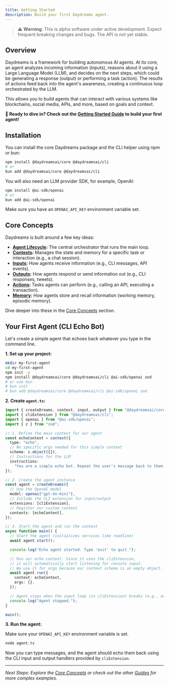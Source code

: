 ```yaml
---
title: Getting Started
description: Build your first Daydreams agent.
---
```


> ⚠️ **Warning**: This is alpha software under active development. Expect
> frequent breaking changes and bugs. The API is not yet stable.

## Overview

Daydreams is a framework for building autonomous AI agents. At its core, an
agent analyzes incoming information (inputs), reasons about it using a Large
Language Model (LLM), and decides on the next steps, which could be generating a
response (output) or performing a task (action). The results of actions feed
back into the agent's awareness, creating a continuous loop orchestrated by the
LLM.

This allows you to build agents that can interact with various systems like
blockchains, social media, APIs, and more, based on goals and context.

**🚀 Ready to dive in? Check out the
[Getting Started Guide](./docs/guides/getting-started) to build your first
agent!**

## Installation

You can install the core Daydreams package and the CLI helper using npm or bun:

```bash
npm install @daydreamsai/core @daydreamsai/cli
# or
bun add @daydreamsai/core @daydreamsai/cli
```

You will also need an LLM provider SDK, for example, OpenAI:

```bash
npm install @ai-sdk/openai
# or
bun add @ai-sdk/openai
```

Make sure you have an `OPENAI_API_KEY` environment variable set.

## Core Concepts

Daydreams is built around a few key ideas:

- **[Agent Lifecycle](/docs/concepts/agent-lifecycle):** The central
  orchestrator that runs the main loop.
- **[Contexts](/docs/concepts/contexts):** Manages the state and memory for a
  specific task or interaction (e.g., a chat session).
- **[Inputs](/docs/concepts/inputs):** How agents receive information (e.g., CLI
  messages, API events).
- **[Outputs](/docs/concepts/outputs):** How agents respond or send information
  out (e.g., CLI responses, tweets).
- **[Actions](/docs/concepts/actions):** Tasks agents can perform (e.g., calling
  an API, executing a transaction).
- **[Memory](/docs/concepts/memory):** How agents store and recall information
  (working memory, episodic memory).

Dive deeper into these in the [Core Concepts](/docs/concepts/index) section.

## Your First Agent (CLI Echo Bot)

Let's create a simple agent that echoes back whatever you type in the command
line.

**1. Set up your project:**

```bash
mkdir my-first-agent
cd my-first-agent
npm init -y
npm install @daydreamsai/core @daydreamsai/cli @ai-sdk/openai zod
# or use bun
# bun init
# bun add @daydreamsai/core @daydreamsai/cli @ai-sdk/openai zod
```

**2. Create `agent.ts`:**

```typescript
import { createDreams, context, input, output } from "@daydreamsai/core";
import { cliExtension } from "@daydreamsai/cli";
import { openai } from "@ai-sdk/openai";
import { z } from "zod";

// 1. Define the main context for our agent
const echoContext = context({
  type: "echo",
  // No specific args needed for this simple context
  schema: z.object({}),
  // Instructions for the LLM
  instructions:
    "You are a simple echo bot. Repeat the user's message back to them.",
});

// 2. Create the agent instance
const agent = createDreams({
  // Use the OpenAI model
  model: openai("gpt-4o-mini"),
  // Include the CLI extension for input/output
  extensions: [cliExtension],
  // Register our custom context
  contexts: [echoContext],
});

// 3. Start the agent and run the context
async function main() {
  // Start the agent (initializes services like readline)
  await agent.start();

  console.log("Echo agent started. Type 'exit' to quit.");

  // Run our echo context. Since it uses the cliExtension,
  // it will automatically start listening for console input.
  // We use {} for args because our context schema is an empty object.
  await agent.run({
    context: echoContext,
    args: {},
  });

  // Agent stops when the input loop (in cliExtension) breaks (e.g., on "exit")
  console.log("Agent stopped.");
}

main();
```

**3. Run the agent:**

Make sure your `OPENAI_API_KEY` environment variable is set.

```bash
node agent.ts
```

Now you can type messages, and the agent should echo them back using the CLI
input and output handlers provided by `cliExtension`.

---

_Next Steps: Explore the [Core Concepts](./concepts/index) or check out the
other [Guides](./guides/index) for more complex examples._
